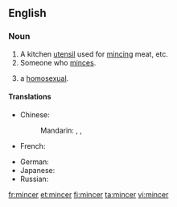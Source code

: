 ==English==

===Noun===
{{en-noun}}

# A kitchen [[utensil]] used for [[mince|mincing]] meat, etc.
# Someone who [[mince|minces]].
# {{British|slang|derogatory}} a [[homosexual]].

====Translations====
{{trans-top}}
* Chinese:
*: Mandarin: {{t|zh|絞肉機|sc=Hani}}, {{t|zh|绞肉机|tr=jiǎoròujī|sc=Hani}}, {{t|zh|碎肉器|tr=suìròuqì|sc=Hani}}
* French: {{t|fr|hachoir|m}}
{{trans-mid}}
* German: {{t|de|Fleischwolf|m}}
* Japanese: {{t|ja|ひき肉機 |tr=hikinikuki|sc=Jpan}}
* Russian: {{t|ru|мясорубка|f|tr=mjasorúbka}}
{{trans-bottom}}

[[fr:mincer]]
[[et:mincer]]
[[fi:mincer]]
[[ta:mincer]]
[[vi:mincer]]